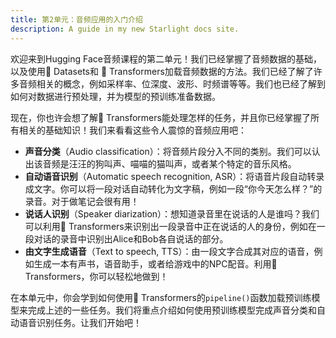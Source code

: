 ```yaml
---
title: 第2单元：音频应用的入门介绍
description: A guide in my new Starlight docs site.
---
```



欢迎来到Hugging Face音频课程的第二单元！我们已经掌握了音频数据的基础，以及使用🤗 Datasets和 🤗 Transformers加载音频数据的方法。我们已经了解了许多音频相关的概念，例如采样率、位深度、波形、时频谱等等。我们也已经了解到如何对数据进行预处理，并为模型的预训练准备数据。

现在，你也许会想了解🤗 Transformers能处理怎样的任务，并且你已经掌握了所有相关的基础知识！我们来看看这些令人震惊的音频应用吧：

* **声音分类**（Audio classification）：将音频片段分入不同的类别。我们可以认出该音频是汪汪的狗叫声、喵喵的猫叫声，或者某个特定的音乐风格。
* **自动语音识别**（Automatic speech recognition, ASR）：将语音片段自动转录成文字。你可以将一段对话自动转化为文字稿，例如一段“你今天怎么样？”的录音。对于做笔记会很有用！
* **说话人识别**（Speaker diarization）：想知道录音里在说话的人是谁吗？我们可以利用🤗 Transformers来识别出一段录音中正在说话的人的身份，例如在一段对话的录音中识别出Alice和Bob各自说话的部分。
* **由文字生成语音**（Text to speech, TTS）：由一段文字合成其对应的语音，例如生成一本有声书，语音助手，或者给游戏中的NPC配音。利用🤗 Transformers，你可以轻松地做到！

在本单元中，你会学到如何使用🤗 Transformers的`pipeline()`函数加载预训练模型来完成上述的一些任务。我们将重点介绍如何使用预训练模型完成声音分类和自动语音识别任务。让我们开始吧！